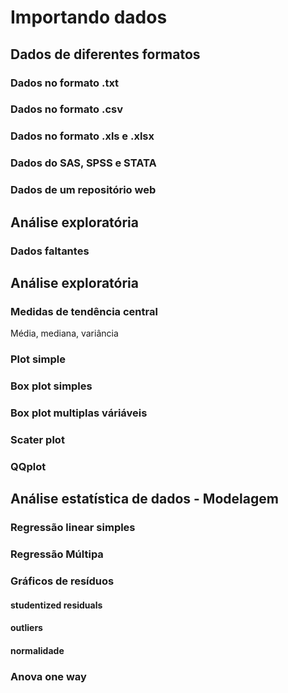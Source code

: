# Importando dados {#import}

## Dados de diferentes formatos

### Dados no formato .txt

### Dados no formato .csv

### Dados no formato .xls e .xlsx

### Dados do SAS, SPSS e STATA

### Dados de um repositório web


## Análise exploratória

### Dados faltantes 


## Análise exploratória     

### Medidas de tendência central

 Média, mediana, variância     

### Plot simple
### Box plot simples
### Box plot multiplas váriáveis
### Scater plot 
### QQplot

## Análise estatística de dados - Modelagem

### Regressão linear simples 

### Regressão Múltipa


### Gráficos de resíduos 

#### studentized residuals

#### outliers
#### normalidade

### Anova one way
